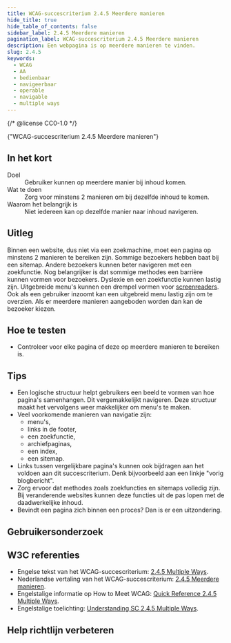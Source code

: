 ```yaml
---
title: WCAG-succescriterium 2.4.5 Meerdere manieren
hide_title: true
hide_table_of_contents: false
sidebar_label: 2.4.5 Meerdere manieren
pagination_label: WCAG-succescriterium 2.4.5 Meerdere manieren
description: Een webpagina is op meerdere manieren te vinden.
slug: 2.4.5
keywords:
  - WCAG
  - AA
  - bedienbaar
  - navigeerbaar
  - operable
  - navigable
  - multiple ways
---
```


{/* @license CC0-1.0 */}


<WcagHeadingGroup level={1} conformanceLevel="Niveau AA">
  {"WCAG-succescriterium 2.4.5 Meerdere manieren"}
</WcagHeadingGroup>

## In het kort

<dl>
  <div class="dl__item">
    <dt class="dl__term">Doel</dt>
    <dd class="dl__definition">Gebruiker kunnen op meerdere manier bij inhoud komen.</dd>
  </div>
  <div class="dl__item">
    <dt class="dl__term">Wat te doen</dt>
    <dd class="dl__definition">Zorg voor minstens 2 manieren om bij dezelfde inhoud te komen.</dd>
  </div>
  <div class="dl__item">
    <dt class="dl__term">Waarom het belangrijk is</dt>
    <dd class="dl__definition">Niet iedereen kan op dezelfde manier naar inhoud navigeren.</dd>
  </div>
</dl>

## Uitleg

<Summary />

Binnen een website, dus niet via een zoekmachine, moet een pagina op minstens 2 manieren te bereiken zijn. Sommige bezoekers hebben baat bij een sitemap. Andere bezoekers kunnen beter navigeren met een zoekfunctie.
Nog belangrijker is dat sommige methodes een barrière kunnen vormen voor bezoekers. Dyslexie en een zoekfunctie kunnen lastig zijn. Uitgebreide menu's kunnen een drempel vormen voor [screenreaders](/woordenlijst/#screenreader). Ook als een gebruiker inzoomt kan een uitgebreid menu lastig zijn om te overzien.
Als er meerdere manieren aangeboden worden dan kan de bezoeker kiezen.

## Hoe te testen

- Controleer voor elke pagina of deze op meerdere manieren te bereiken is.

## Tips

- Een logische structuur helpt gebruikers een beeld te vormen van hoe pagina's samenhangen. Dit vergemakkelijkt navigeren. Deze structuur maakt het vervolgens weer makkelijker om menu's te maken.
- Veel voorkomende manieren van navigatie zijn:
  - menu's,
  - links in de footer,
  - een zoekfunctie,
  - archiefpaginas,
  - een index,
  - een sitemap.
- Links tussen vergelijkbare pagina's kunnen ook bijdragen aan het voldoen aan dit succescriterium. Denk bijvoorbeeld aan een linkje "vorig blogbericht".
- Zorg ervoor dat methodes zoals zoekfuncties en sitemaps volledig zijn. Bij veranderende websites kunnen deze functies uit de pas lopen met de daadwerkelijke inhoud.
- Bevindt een pagina zich binnen een proces? Dan is er een uitzondering.

## Gebruikersonderzoek

<CTAGebruikersonderzoek />

## W3C referenties

- Engelse tekst van het WCAG-succescriterium: [<span lang="en">2.4.5 Multiple Ways</span>](https://www.w3.org/TR/WCAG22/#multiple-ways).
- Nederlandse vertaling van het WCAG-succescriterium: [2.4.5 Meerdere manieren](https://www.w3.org/Translations/WCAG22-nl/#multiple-ways).
- Engelstalige informatie op <span lang="en">How to Meet WCAG</span>: [<span lang="en">Quick Reference 2.4.5 Multiple Ways</span>](https://www.w3.org/WAI/WCAG22/quickref/#multiple-ways).
- Engelstalige toelichting: [<span lang="en">Understanding SC 2.4.5 Multiple Ways</span>](https://www.w3.org/WAI/WCAG22/Understanding/multiple-ways.html).

<Disclaimer />

## Help richtlijn verbeteren

<Markdown omitH1 headinglevel={3}>
  <WCAGFooterInfo />
</Markdown>
